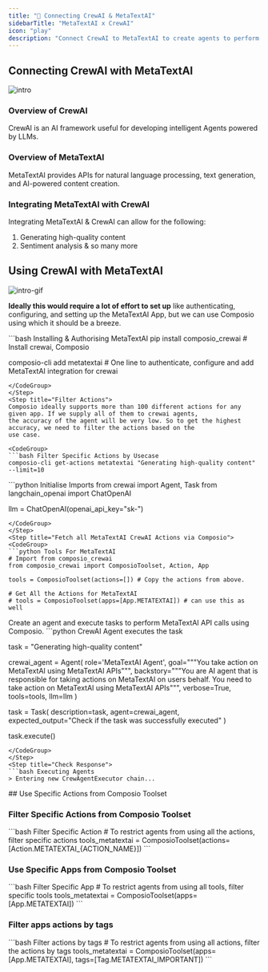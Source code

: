 ```yaml
---
title: "🚀 Connecting CrewAI & MetaTextAI"
sidebarTitle: "MetaTextAI x CrewAI"
icon: "play"
description: "Connect CrewAI to MetaTextAI to create agents to perform tasks using natural language"
---
```


## Connecting CrewAI with MetaTextAI
![intro](/media/intro.jpg)

### Overview of CrewAI

CrewAI is an AI framework useful for developing intelligent Agents powered by LLMs.

### Overview of MetaTextAI

MetaTextAI provides APIs for natural language processing, text generation, and AI-powered content creation.

### Integrating MetaTextAI with CrewAI

Integrating MetaTextAI & CrewAI can allow for the following:

1. Generating high-quality content
2. Sentiment analysis
& so many more

## Using CrewAI with MetaTextAI
![intro-gif](/media/intro.gif)
<Steps>
<Step title="Setting Up the Environment">

**Ideally this would require a lot of effort to set up** like authenticating, configuring, and setting up the MetaTextAI App, but we can use Composio using which it should be a breeze.

<CodeGroup>
```bash Installing & Authorising MetaTextAI
pip install composio_crewai # Install crewai, Composio 

composio-cli add metatextai # One line to authenticate, configure and add MetaTextAI integration for crewai
```
</CodeGroup>
</Step>
<Step title="Filter Actions">
Composio ideally supports more than 100 different actions for any given app. If we supply all of them to crewai agents, 
the accuracy of the agent will be very low. So to get the highest accuracy, we need to filter the actions based on the 
use case.

<CodeGroup>
```bash Filter Specific Actions by Usecase
composio-cli get-actions metatextai "Generating high-quality content" --limit=10
```
</CodeGroup>

</Step>
<Step title="Import Base Packages">

<CodeGroup>
```python Initialise Imports
from crewai import Agent, Task
from langchain_openai import ChatOpenAI

llm = ChatOpenAI(openai_api_key="sk-<OPENAI KEY>")
```
</CodeGroup>
</Step>
<Step title="Fetch all MetaTextAI CrewAI Actions via Composio">
<CodeGroup>
```python Tools For MetaTextAI
# Import from composio_crewai
from composio_crewai import ComposioToolset, Action, App

tools = ComposioToolset(actions=[]) # Copy the actions from above. 

# Get All the Actions for MetaTextAI
# tools = ComposioToolset(apps=[App.METATEXTAI]) # can use this as well
```
</CodeGroup>
</Step>
<Step title="Execute the Agent">
Create an agent and execute tasks to perform MetaTextAI API calls using Composio. 
<CodeGroup>
```python CrewAI Agent executes the task

task = "Generating high-quality content"

crewai_agent = Agent(
    role='MetaTextAI Agent',
    goal="""You take action on MetaTextAI using MetaTextAI APIs""",
    backstory="""You are AI agent that is responsible for taking actions on MetaTextAI on users behalf. You need to take action on MetaTextAI using MetaTextAI APIs""",
    verbose=True,
    tools=tools,
    llm=llm
)

task = Task(
    description=task,
    agent=crewai_agent,
    expected_output="Check if the task was successfully executed"
)

task.execute()
```
</CodeGroup>
</Step>
<Step title="Check Response">
```bash Executing Agents
> Entering new CrewAgentExecutor chain...
```
</Step>
</Steps>
## Use Specific Actions from Composio Toolset

### Filter Specific Actions from Composio Toolset

<CodeGroup>
```bash Filter Specific Action
# To restrict agents from using all the actions, filter specific actions
tools_metatextai = ComposioToolset(actions=[Action.METATEXTAI_{ACTION_NAME}])
```
</CodeGroup>

### Use Specific Apps from Composio Toolset
<CodeGroup>
```bash Filter Specific App
# To restrict agents from using all tools, filter specific tools
tools_metatextai = ComposioToolset(apps=[App.METATEXTAI])
```
</CodeGroup>

### Filter apps actions by tags 
<CodeGroup>
```bash Filter actions by tags
# To restrict agents from using all actions, filter the actions by tags
tools_metatextai = ComposioToolset(apps=[App.METATEXTAI], tags=[Tag.METATEXTAI_IMPORTANT])
```
</CodeGroup>
